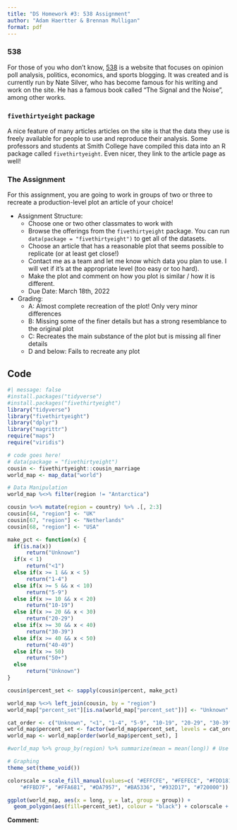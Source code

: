 ```yaml
---
title: "DS Homework #3: 538 Assignment"
author: "Adam Haertter & Brennan Mulligan"
format: pdf
---
```


### 538

For those of you who don't know, [538](https://fivethirtyeight.com/) is a website that focuses on opinion poll analysis, politics, economics, and sports blogging. It was created and is currently run by Nate Silver, who has become famous for his writing and work on the site. He has a famous book called "The Signal and the Noise", among other works. 

### `fivethirtyeight` package

A nice feature of many articles articles on the site is that the data they use is freely available for people to use and reproduce their analysis. Some professors and students at Smith College have compiled this data into an R package called `fivethirtyeight`. Even nicer, they link to the article page as well!


### The Assignment

For this assignment, you are going to work in groups of two or three to recreate a production-level plot an article of your choice!


* Assignment Structure:
    - Choose one or two other classmates to work with
    - Browse the offerings from the `fivethirtyeight` package. You can run `data(package = "fivethirtyeight")` to get all of the datasets.
    - Choose an article that has a reasonable plot that seems possible to replicate (or at least get close!)
    - Contact me as a team and let me know which data you plan to use. I will vet if it's at the appropriate level (too easy or too hard).
    - Make the plot and comment on how you plot is similar / how it is different.
    - Due Date: March 18th, 2022
    
* Grading:
    - A: Almost complete recreation of the plot! Only very minor differences
    - B: Missing some of the finer details but has a strong resemblance to the original plot
    - C: Recreates the main substance of the plot but is missing all finer details
    - D and below: Fails to recreate any plot 
    
    
    
## Code

```r
#| message: false 
#install.packages("tidyverse")
#install.packages("fivethirtyeight")
library("tidyverse")
library("fivethirtyeight")
library("dplyr")
library("magrittr")
require("maps")
require("viridis")
```


```r
# code goes here!
# data(package = "fivethirtyeight")
cousin <- fivethirtyeight::cousin_marriage
world_map <- map_data("world")

# Data Manipulation
world_map %<>% filter(region != "Antarctica")

cousin %<>% mutate(region = country) %>% .[, 2:3]
cousin[64, "region"] <- "UK"
cousin[67, "region"] <- "Netherlands"
cousin[68, "region"] <- "USA"

make_pct <- function(x) {
  if(is.na(x))
      return("Unknown")
  if(x < 1)
      return("<1")
  else if(x >= 1 && x < 5)
      return("1-4")
  else if(x >= 5 && x < 10)
      return("5-9")
  else if(x >= 10 && x < 20)
      return("10-19")
  else if(x >= 20 && x < 30)
      return("20-29")
  else if(x >= 30 && x < 40)
      return("30-39")
  else if(x >= 40 && x < 50)
      return("40-49")
  else if(x >= 50)
      return("50+")
  else
      return("Unknown")
}

cousin$percent_set <- sapply(cousin$percent, make_pct)

world_map %<>% left_join(cousin, by = "region")
world_map["percent_set"][is.na(world_map["percent_set"])] <- "Unknown"

cat_order <- c("Unknown", "<1", "1-4", "5-9", "10-19", "20-29", "30-39", "40-49", "50+")
world_map$percent_set <- factor(world_map$percent_set, levels = cat_order)
world_map <- world_map[order(world_map$percent_set), ]

#world_map %>% group_by(region) %>% summarize(mean = mean(long)) # Use to see countries

# Graphing
theme_set(theme_void())

colorscale = scale_fill_manual(values=c( "#EFFCFE", "#FEFECE", "#FDD181", 
    "#FFBD7F", "#FFA681", "#DA7957", "#BA5336", "#932D17", "#720000"))

ggplot(world_map, aes(x = long, y = lat, group = group)) +
  geom_polygon(aes(fill=percent_set), colour = "black") + colorscale + theme(legend.position = "bottom") + guides(fill = guide_legend(title = "Consanguinity (%)"))

```

__Comment:__